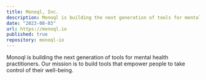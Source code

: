 ```yaml
---
title: Monoql, Inc.
description: Monoql is building the next generation of tools for mental health practitioners. Our mission is to build tools that empower people to take control of their well-being.
date: "2023-08-03"
url: https://monoql.io
published: true
repository: monoql-io
---
```


Monoql is building the next generation of tools for mental health practitioners. Our mission is to build tools that empower people to take control of their well-being.